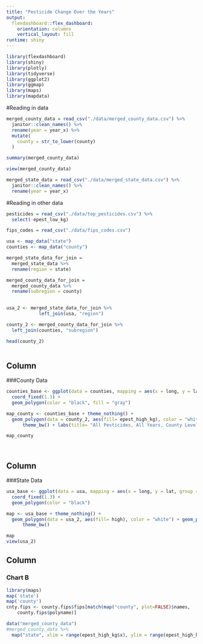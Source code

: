```yaml
---
title: "Pesticide Change Over the Years"
output: 
  flexdashboard::flex_dashboard:
    orientation: columns
    vertical_layout: fill
runtime: shiny
---
```


```r
library(flexdashboard)
library(shiny)
library(plotly)
library(tidyverse)
library(ggplot2)
library(ggmap)
library(maps)
library(mapdata)

```


#Reading in data

```r
merged_county_data = read_csv("./data/merged_county_data.csv") %>%
  janitor::clean_names() %>%
  rename(year = year_x) %>%
  mutate(
    county = str_to_lower(county)
  )

summary(merged_county_data)

view(merged_county_data)

merged_state_data = read_csv("./data/merged_state_data.csv") %>%
  janitor::clean_names() %>%
  rename(year = year_x)

```

#Reading in other data

```r
pesticides = read_csv("./data/top_pesticides.csv") %>% 
  select(-epest_low_kg)

fips_codes = read_csv("./data/fips_codes.csv")

```


```r
usa <- map_data("state")
counties <- map_data("county")

merged_state_data_for_join = 
  merged_state_data %>%
  rename(region = state)

merged_county_data_for_join =
  merged_county_data %>%
  rename(subregion = county)
  

```

```r
usa_2 <- merged_state_data_for_join %>%
            left_join(usa, "region")

county_2 <- merged_county_data_for_join %>%
  left_join(counties, "subregion")

head(county_2)
  
```


Column {data-width=650}
-----------------------------------------------------------------------

###County Data 

```r

counties_base <- ggplot(data = counties, mapping = aes(x = long, y = lat, group = group)) + 
  coord_fixed(1.3) + 
  geom_polygon(color = "black", fill = "gray")

map_county <- counties_base + theme_nothing() + 
  geom_polygon(data = county_2, aes(fill= epest_high_kg), color = "white") + geom_polygon(color = "black", fill = NA) +
      theme_bw() + labs(title= "All Pesticides, All Years, County Level Data")

map_county

  
```

Column  {data-width=350}
-----------------------------------------------------------------------

###State Data

```r
usa_base <- ggplot(data = usa, mapping = aes(x = long, y = lat, group = group)) + 
  coord_fixed(1.3) + 
  geom_polygon(color = "black")

map <- usa_base + theme_nothing() + 
  geom_polygon(data = usa_2, aes(fill= high), color = "white") + geom_polygon(color = "black", fill = NA) +
      theme_bw()

map
view(usa_2)
```

Column {data-width=350}
-----------------------------------------------------------------------

### Chart B

```r


library(maps)
map('state')
map('county')
cnty.fips <- county.fips$fips[match(map("county", plot=FALSE)$names,
    county.fips$polyname)]

data("merged_county_data")
#merged_county_data %>%
  map("state", xlim = range(epest_high_kg$x), ylim = range(epest_high_kg$y))

```


